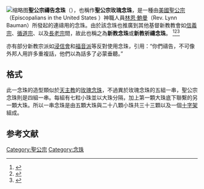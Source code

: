 [[File:Anglican_prayer_beads-2006_04_08.jpg|缩略图]]'''聖公宗禱告念珠'''（{{lang-en|Anglican prayer beads}}），也稱作'''聖公宗玫瑰念珠'''，是一種由[[美國聖公宗|美國聖公宗]]（Episcopalians in the United States ）神職人員[[林恩·鮑曼|林恩·鮑曼]]（Rev. Lynn Bauman）所發起的連禱用的念珠。由於該念珠也推廣到其他基督新教教會如[[信義宗|信義宗]]、[[循道宗|循道宗]]、以及[[長老宗|長老宗]]間，故此也稱之為'''新教念珠'''或'''新教祈禱念珠'''。 <ref name="Vincent2017">{{cite book|title=Beads of Healing: Prayer, Trauma, and Spiritual Wholeness|last=Vincent|first=Kristen E.|date=2017-03-04|publisher=Upper Room|accessdate=2017-03-11|year=|isbn=9780835816373|location=|pages=11–12|language=En}}</ref><ref>{{cite web|url=http://www.umc.org/what-we-believe/prayer-beads-for-united-methodists|title=Prayer Beads for United Methodists|accessdate=2017-03-11|author=Fran Walsh|date=2016-04-20|publisher=The United Methodist Church|language=En|quote=At the United Methodist General Conference, every delegate and church leader received a set of prayer beads made especially for 2016 in Portland. The United Methodist artist who helped craft the design says Protestant prayer beads are an idea that is catching on.}}</ref><ref>{{cite web|title=Christian Prayer Beads Central|url=http://netministries.org/frames.asp?cm=CM07928&st=.&name=Christian%20Prayer%20Beads%20Central&city=National%20Resource%20and%20Referral%20Center|publisher=Net Ministries|accessdate=2014-03-25}}</ref>

亦有部分新教宗派如[[浸信會|浸信會]]和[[福音派|福音派]]等反對使用念珠，引用{{圣经引用|馬太福音|6|7}}：“你們禱告，不可像外邦人用許多重複話，他們以為話多了必蒙垂聽。”

==格式==
此一念珠的造型類似於[[天主教|天主教]]的[[玫瑰念珠|玫瑰念珠]]，不過異於玫瑰念珠的五組一串，聖公宗念珠則是四組一串。每組有七粒小珠並以大珠分隔，加上第一顆大珠底下聯繫的另一顆大珠。所以一串念珠是由五顆大珠與二十八顆小珠共三十三顆以及一個[[十字架|十字架]]組成。

==参考文献==
{{reflist}}

[[Category:聖公宗|Category:聖公宗]]
[[Category:念珠|Category:念珠]]